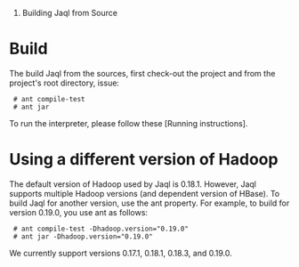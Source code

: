 # Building Jaql from Source

= Build =

The build Jaql from the sources, first check-out the project
and from the project's root directory, issue:

  # ant compile-test
  # ant jar

To run the interpreter, please follow these [Running instructions].

= Using a different version of Hadoop =

The default version of Hadoop used by Jaql is 0.18.1. However, Jaql supports
multiple Hadoop versions (and dependent version of HBase). To build Jaql for
another version, use the {{{hadoop.version}}} ant property. For example, to build
for version 0.19.0, you use ant as follows:

  # ant compile-test -Dhadoop.version="0.19.0"
  # ant jar -Dhadoop.version="0.19.0"

We currently support versions 0.17.1, 0.18.1, 0.18.3, and 0.19.0.

